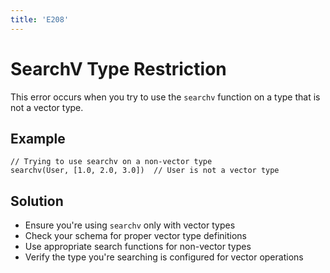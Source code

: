 ```yaml
---
title: 'E208'
---
```


# SearchV Type Restriction

This error occurs when you try to use the `searchv` function on a type that is not a vector type.

## Example

```hql
// Trying to use searchv on a non-vector type
searchv(User, [1.0, 2.0, 3.0])  // User is not a vector type
```

## Solution

- Ensure you're using `searchv` only with vector types
- Check your schema for proper vector type definitions
- Use appropriate search functions for non-vector types
- Verify the type you're searching is configured for vector operations 